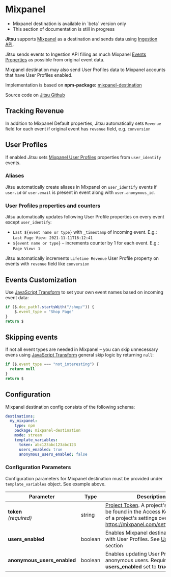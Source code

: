 # Mixpanel

<Hint>
    <ul>
        <li>Mixpanel destination is available in `beta` version only</li>
        <li>This section of documentation is still in progress</li>
    </ul>
</Hint>

**Jitsu** supports [Mixpanel](https://mixpanel.com) as a destination and
sends data using  [Ingestion API](https://developer.mixpanel.com/reference/ingestion-api).

Jitsu sends events to Ingestion API filling as much Mixpanel [Events Properties](https://help.mixpanel.com/hc/en-us/articles/115004613766#ingestion-api) as possible from original event data.

Mixpanel destination may also send User Profiles data to Mixpanel accounts that have User Profiles enabled.

Implementation is based on **npm-package:** [mixpanel-destination](https://www.npmjs.com/package/mixpanel-destination)

Source code on [Jitsu Github](https://github.com/jitsucom/jitsu-mixpanel)

## Tracking Revenue

In addition to Mixpanel Default properties, Jitsu automatically sets `Revenue` field for each event if original event has `revenue` field, e.g. `conversion`

## User Profiles

If enabled Jitsu sets [Mixpanel User Profiles](https://help.mixpanel.com/hc/en-us/articles/115004708186-Profile-Properties) properties 
from `user_identify` events.

### Aliases

Jitsu automatically create aliases in Mixpanel on `user_identify` events if `user.id` or `user.email` is present in event along with `user.anonymous_id`.

### User Profiles properties and counters

Jitsu automatically updates following User Profile properties on every event except `user_identify`: 
* `Last ${event name or type}` with `_timestamp` of incoming event. E.g.: `Last Page View: 2021-11-11T16:12:41`  
* `${event name or type}` – increments counter by 1 for each event. E.g.: `Page View: 1`
  
Jitsu automatically increments `Lifetime Revenue` User Profile property on events with `revenue` field like `conversion`

## Events Customization

Use [JavaScript Transform](/docs/configuration/javascript-transform) to set your own event names based on incoming event data:
```javascript
if ($.doc_path?.startsWith("/shop/")) {
    $.event_type = "Shop Page"
}
return $
```

## Skipping events

If not all event types are needed in Mixpanel – you can skip unnecessary evens using [JavaScript Transform](/docs/configuration/javascript-transform) general skip logic by returning `null`:
```javascript
if ($.event_type === "not_interesting") {
  return null
}
return $
```


## Configuration

Mixpanel destination config consists of the following schema:

```yaml
destinations:
  my_mixpanel:
    type: npm
    package: mixpanel-destination
    mode: stream
    template_variables:
      token: abc123abc123abc123
      users_enabled: true
      anonymous_users_enabled: false
```

### Configuration Parameters

Configuration parameters for Mixpanel destination must be provided under `template_variables` object. See example above.

<table>
  <thead>
    <tr>
      <th>Parameter</th>
      <th>Type</th>
      <th>Description</th>
    </tr>
  </thead>
  <tbody>
    <tr>
      <td>
          <b>token</b>
          <br />
          <em>(required)</em>
      </td>
      <td>string</td>
      <td><a href="https://developer.mixpanel.com/reference/project-token">Project Token</a>. A project's token can be found in the Access Keys section of a project's settings overview page: <a href="https://mixpanel.com/settings/project/">https://mixpanel.com/settings/project/</a></td>
    </tr>
    <tr>
      <td>
          <b>users_enabled</b>
      </td>
      <td>boolean</td>
      <td>Enables Mixpanel destination to work with User Profiles. See <a href="#user-profiles">User Profiles</a> section</td>
    </tr>
    <tr>
      <td>
          <b>anonymous_users_enabled</b>
      </td>
      <td>boolean</td>
      <td>Enables updating User Profiles for anonymous users. Requires <b>users_enabled</b> set to <b>true</b></td>
    </tr>
  </tbody>
</table>

